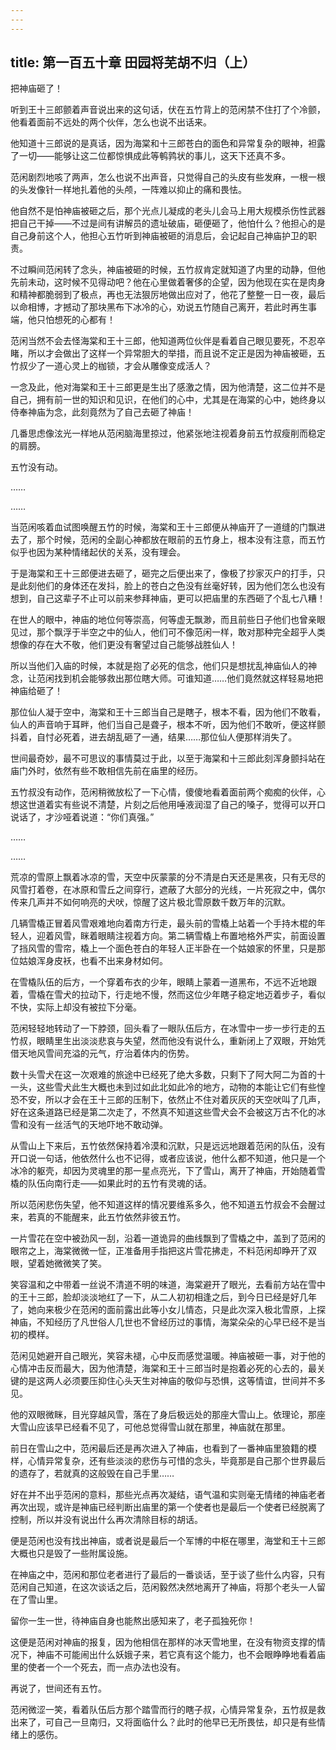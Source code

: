 ```yaml
---
---
---
```

title: 第一百五十章 田园将芜胡不归（上）
---




把神庙砸了！

听到王十三郎颤着声音说出来的这句话，伏在五竹背上的范闲禁不住打了个冷颤，他看着面前不远处的两个伙伴，怎么也说不出话来。

他知道十三郎说的是真话，因为海棠和十三郎苍白的面色和异常复杂的眼神，袒露了一切——能够让这二位都惊惧成此等鹌鹑状的事儿，这天下还真不多。

范闲剧烈地咳了两声，怎么也说不出声音，只觉得自己的头皮有些发麻，一根一根的头发像针一样地扎着他的头颅，一阵难以抑止的痛和畏怯。

他自然不是怕神庙被砸之后，那个光点儿凝成的老头儿会马上用大规模杀伤性武器把自己干掉——不过是间有讲解员的遗址破庙，砸便砸了，他怕什么？他担心的是自己身前这个人，他担心五竹听到神庙被砸的消息后，会记起自己神庙护卫的职责。

不过瞬间范闲转了念头，神庙被砸的时候，五竹叔肯定就知道了内里的动静，但他先前未动，这时候不见得动吧？他在心里做着奢侈的企望，因为他现在实在是肉身和精神都脆弱到了极点，再也无法狠厉地做出应对了，他花了整整一日一夜，最后以命相博，才撼动了那块黑布下冰冷的心，劝说五竹随自己离开，若此时再生事端，他只怕想死的心都有！

范闲当然不会去怪海棠和王十三郎，他知道两位伙伴是看着自己眼见要死，不忍卒睹，所以才会做出了这样一个异常胆大的举措，而且说不定正是因为神庙被砸，五竹叔少了一道心灵上的枷锁，才会从雕像变成活人？

一念及此，他对海棠和王十三郎更是生出了感激之情，因为他清楚，这二位并不是自己，拥有前一世的知识和见识，在他们的心中，尤其是在海棠的心中，她终身以侍奉神庙为念，此刻竟然为了自己去砸了神庙！

几番思虑像泫光一样地从范闲脑海里掠过，他紧张地注视着身前五竹叔瘦削而稳定的肩膀。

五竹没有动。

……

……

当范闲咳着血试图唤醒五竹的时候，海棠和王十三郎便从神庙开了一道缝的门飘进去了，那个时候，范闲的全副心神都放在眼前的五竹身上，根本没有注意，而五竹似乎也因为某种情绪起伏的关系，没有理会。

于是海棠和王十三郎便进去砸了，砸完之后便出来了，像极了抄家灭户的打手，只是此刻他们的身体还在发抖，脸上的苍白之色没有丝毫好转，因为他们怎么也没有想到，自己这辈子不止可以前来参拜神庙，更可以把庙里的东西砸了个乱七八糟！

在世人的眼中，神庙的地位何等崇高，何等虚无飘渺，而且前些日子他们也曾亲眼见过，那个飘浮于半空之中的仙人，他们可不像范闲一样，敢对那种完全超乎人类想像的存在大不敬，他们更没有奢望过自己能够战胜仙人！

所以当他们入庙的时候，本就是抱了必死的信念，他们只是想扰乱神庙仙人的神念，让范闲找到机会能够救出那位瞎大师。可谁知道……他们竟然就这样轻易地把神庙给砸了！

那位仙人凝于空中，海棠和王十三郎当自己是瞎子，根本不看，因为他们不敢看，仙人的声音响于耳畔，他们当自己是聋子，根本不听，因为他们不敢听，便这样颤抖着，自忖必死着，进去胡乱砸了一通，结果……那位仙人便那样消失了。

世间最奇妙，最不可思议的事情莫过于此，以至于海棠和十三郎此刻浑身颤抖站在庙门外时，依然有些不敢相信先前在庙里的经历。

五竹叔没有动作，范闲稍微放松了一下心情，傻傻地看着面前两个痴痴的伙伴，心想这世道着实有些说不清楚，片刻之后他用唾液润湿了自己的嗓子，觉得可以开口说话了，才沙哑着说道：“你们真强。”

……

……

荒凉的雪原上飘着冰凉的雪，天空中灰蒙蒙的分不清是白天还是黑夜，只有无尽的风雪打着卷，在冰原和雪丘之间穿行，遮蔽了大部分的光线，一片死寂之中，偶尔传来几声并不如何响亮的犬吠，惊醒了这片极北雪原数千数万年的沉默。

几辆雪橇正冒着风雪艰难地向着南方行走，最头前的雪橇上站着一个手持木棍的年轻人，迎着风雪，眯着眼睛注视着方向。第二辆雪橇上布置地格外严实，前面设置了挡风雪的雪帘，橇上一个面色苍白的年轻人正半卧在一个姑娘家的怀里，只是那位姑娘浑身皮袄，也看不出来身材如何。

在雪橇队伍的后方，一个穿着布衣的少年，眼睛上蒙着一道黑布，不远不近地跟着，雪橇在雪犬的拉动下，行走地不慢，然而这位少年瞎子稳定地迈着步子，看似不快，实际上却没有被拉下分毫。

范闲轻轻地转动了一下脖颈，回头看了一眼队伍后方，在冰雪中一步一步行走的五竹叔，眼睛里生出淡淡悲哀与失望，然而他没有说什么，重新闭上了双眼，开始凭借天地风雪间充溢的元气，疗治着体内的伤势。

数十头雪犬在这一次艰难的旅途中已经死了绝大多数，只剩下了阿大阿二为首的十一头，这些雪犬此生大概也未到过如此北如此冷的地方，动物的本能让它们有些惶恐不安，所以才会在王十三郎的压制下，依然止不住对着灰灰的天空吠叫了几声，好在这条道路已经是第二次走了，不然真不知道这些雪犬会不会被这万古不化的冰雪和没有一丝活气的天地吓地不敢动弹。

从雪山上下来后，五竹依然保持着冷漠和沉默，只是远远地跟着范闲的队伍，没有开口说一句话，他依然什么也不记得，或者应该说，他什么都不知道，他只是一个冰冷的躯壳，却因为灵魂里的那一星点亮光，下了雪山，离开了神庙，开始随着雪橇的队伍向南行走——如果此时的五竹有灵魂的话。

所以范闲悲伤失望，他不知道这样的情况要维系多久，他不知道五竹叔会不会醒过来，若真的不能醒来，此五竹依然非彼五竹。

一片雪花在空中被劲风一刮，沿着一道诡异的曲线飘到了雪橇之中，盖到了范闲的眼帘之上，海棠微微一怔，正准备用手指把这片雪花拂走，不料范闲却睁开了双眼，望着她微微笑了笑。

笑容温和之中带着一丝说不清道不明的味道，海棠避开了眼光，去看前方站在雪中的王十三郎，脸却淡淡地红了一下，从二人初初相逢之后，到今日已经是好几年了，她向来极少在范闲的面前露出此等小女儿情态，只是此次深入极北雪原，上探神庙，不知经历了凡世俗人几世也不曾经历过的事情，海棠朵朵的心早已经不是当初的模样。

范闲见她避开自己眼光，笑容未褪，心中反而感觉温暖。神庙被砸一事，对于他的心情冲击反而最大，因为他清楚，海棠和王十三郎当时是抱着必死的心去的，最关键的是这两人必须要压抑住心头天生对神庙的敬仰与恐惧，这等情谊，世间并不多见。

他的双眼微眯，目光穿越风雪，落在了身后极远处的那座大雪山上。依理论，那座大雪山应该早已经看不见了，可他总觉得雪山就在那里，神庙就在那里。

前日在雪山之中，范闲最后还是再次进入了神庙，也看到了一番神庙里狼籍的模样，心情异常复杂，还有些淡淡的悲伤与可惜的念头，毕竟那是自己那个世界最后的遗存了，若就真的这般毁在自己手里……

好在并不出乎范闲的意料，那些光点再次凝结，语气温和实则毫无情绪的神庙老者再次出现，或许是神庙已经判断出庙里的第一个使者也是最后一个使者已经脱离了控制，所以并没有说出什么再次清除目标的胡话。

便是范闲也没有找出神庙，或者说是最后一个军博的中枢在哪里，海堂和王十三郎大概也只是毁了一些附属设施。

在神庙之中，范闲和那位老者进行了最后的一番谈话，至于谈了些什么内容，只有范闲自己知道，在这次谈话之后，范闲毅然决然地离开了神庙，将那个老头一人留在了雪山里。

留你一生一世，待神庙自身也能熬出感知来了，老子孤独死你！

这便是范闲对神庙的报复，因为他相信在那样的冰天雪地里，在没有物资支撑的情况下，神庙不可能闹出什么妖娥子来，若它真有这个能力，也不会眼睁睁地看着庙里的使者一个一个死去，而一点办法也没有。

再说了，世间还有五竹。

范闲微涩一笑，看着队伍后方那个踏雪而行的瞎子叔，心情异常复杂，五竹叔是救出来了，可自己一旦南归，又将面临什么？此时的他早已无所畏怯，却只是有些情绪上的感伤。